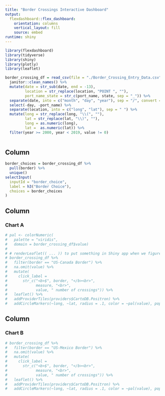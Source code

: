 ```yaml
---
title: "Border Crossings Interactive Dashboard"
output: 
  flexdashboard::flex_dashboard:
    orientation: columns
    vertical_layout: fill
    source: embed
runtime: shiny
---
```


```r
library(flexdashboard)
library(tidyverse)
library(shiny)
library(plotly)
library(leaflet)
```

```r
border_crossing_df = read_csv(file = "./Border_Crossing_Entry_Data.csv") %>% 
  janitor::clean_names() %>% 
  mutate(date = str_sub(date, end = -13), 
         location = str_replace(location, "POINT ", ""), 
         port_name_state = str_c(port_name, state, sep = "_")) %>% 
  separate(date, into = c("month", "day", "year"), sep = "/", convert = TRUE) %>% 
  select(-day, -port_name) %>% 
  separate(location, into = c("long", "lat"), sep = " ") %>% 
  mutate(long = str_replace(long, "\\(", ""), 
         lat = str_replace(lat, "\\)", ""), 
         long = as.numeric(long),
         lat =  as.numeric(lat)) %>% 
  filter(year >= 2000, year < 2019, value != 0)
  
```

Column {.sidebar}
-----------------------------------------------------------------------
```r
border_choices = border_crossing_df %>%
  pull(border) %>%
  unique()
selectInput(
  inputId = "border_choice",
  label = h3("Border Choice"),
  choices = border_choices
)
```



Column {data-width=650}
-----------------------------------------------------------------------

### Chart A

```r
# pal <- colorNumeric(
#   palette = "viridis",
#   domain = border_crossing_df$value)
# 
# # renderLeaflet(( ... )) to put something in Shiny app when we figure this out
# border_crossing_df %>%
#   filter(border == "US-Canada Border") %>%
#   na.omit(value) %>%
#   mutate(
#     click_label = 
#       str_c("<b>$", border, "</b><br>", 
#             measure, "<br>", 
#             value, " number of crossings")) %>% 
#   leaflet() %>% 
#   addProviderTiles(providers$CartoDB.Positron) %>% 
#   addCircleMarkers(~long, ~lat, radius = .1, color = ~pal(value), popup = ~click_label)
```

Column {data-width=650}
-----------------------------------------------------------------------

### Chart B

```r
# border_crossing_df %>%
#   filter(border == "US-Mexico Border") %>%
#   na.omit(value) %>%
#   mutate(
#     click_label = 
#       str_c("<b>$", border, "</b><br>", 
#             measure, "<br>", 
#             value, " number of crossings")) %>% 
#   leaflet() %>% 
#   addProviderTiles(providers$CartoDB.Positron) %>% 
#   addCircleMarkers(~long, ~lat, radius = .1, color = ~pal(value), popup = ~click_label)
```

